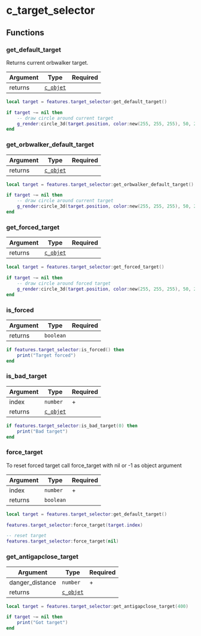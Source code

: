 
# c_target_selector

## Functions

### get_default_target

Returns current orbwalker target.

| Argument | Type                           | Required |
| -------- | ------------------------------ | -------- |
| returns  | [`c_objet`](/classes/c_object) |          |

```lua /get_default_target/
local target = features.target_selector:get_default_target()

if target ~= nil then
    -- draw circle around current target
    g_render:circle_3d(target.position, color:new(255, 255, 255), 50, 2, 25, 2)
end
```

### get_orbwalker_default_target

| Argument | Type                           | Required |
| -------- | ------------------------------ | -------- |
| returns  | [`c_objet`](/classes/c_object) |          |

```lua /get_orbwalker_default_target/
local target = features.target_selector:get_orbwalker_default_target()

if target ~= nil then
    -- draw circle around current target
    g_render:circle_3d(target.position, color:new(255, 255, 255), 50, 2, 25, 2)
end
```

### get_forced_target

| Argument | Type                           | Required |
| -------- | ------------------------------ | -------- |
| returns  | [`c_objet`](/classes/c_object) |          |

```lua /get_forced_target/
local target = features.target_selector:get_forced_target()

if target ~= nil then
    -- draw circle around forced target
    g_render:circle_3d(target.position, color:new(255, 255, 255), 50, 2, 25, 2)
end
```

### is_forced

| Argument | Type      | Required |
| -------- | --------- | -------- |
| returns  | `boolean` |          |

```lua /is_forced/
if features.target_selector:is_forced() then
    print("Target forced")
end
```

### is_bad_target

| Argument | Type                           | Required |
| -------- | ------------------------------ | -------- |
| index    | `number`                       | +        |
| returns  | [`c_objet`](/classes/c_object) |          |

```lua /is_bad_target/
if features.target_selector:is_bad_target(0) then
    print("Bad target")
end
```

### force_target

<Callout type="warning" emoji="⚠️">
  To reset forced target call force_target with nil or -1 as object argument
</Callout>

| Argument | Type      | Required |
| -------- | --------- | -------- |
| index    | `number`  | +        |
| returns  | `boolean` |          |

```lua /force_target/
local target = features.target_selector:get_default_target()

features.target_selector:force_target(target.index)

-- reset target
features.target_selector:force_target(nil)
```

### get_antigapclose_target

| Argument        | Type                           | Required |
| --------------- | ------------------------------ | -------- |
| danger_distance | `number`                       | +        |
| returns         | [`c_objet`](/classes/c_object) |          |

```lua /get_antigapclose_target/
local target = features.target_selector:get_antigapclose_target(400)

if target ~= nil then
    print("Got target")
end
```
